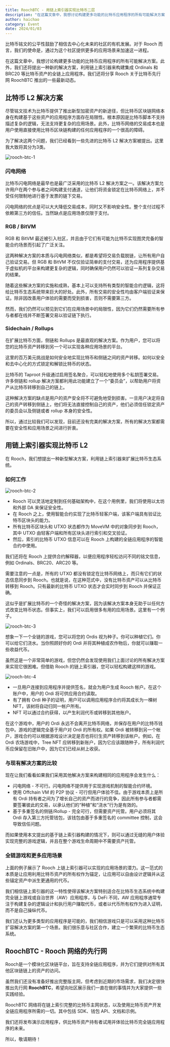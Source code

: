 ```yaml
---
title: RoochBTC - 用链上索引器实现比特币二层
description: "在这篇文章中，我想讨论构建更多功能的比特币应用程序的所有可能解决方案。此外，我们还将提出一种新的解决方案，利用链上索引器来构建集成 Ordinals 和 BRC20 等比特币资产的全链上应用程序。我们还将分享 Rooch 关于比特币先行网 RoochBTC 推出的一些最新动态。"
author: haichao
category: Event
date: 2024/01/03
---
```



<PostHeader />

比特币铭文的公平性鼓励了相信去中心化未来的社区的有机发展。对于 Rooch 而言，我们的使命是，通过为这个社区提供更多的应用场景来加速这一进程。

在这篇文章中，我想讨论构建更多功能的比特币应用程序的所有可能解决方案。此外，我们还将提出一种新的解决方案，利用链上索引器来构建集成 Ordinals 和 BRC20 等比特币资产的全链上应用程序。我们还将分享 Rooch 关于比特币先行网 RoochBTC 推出的一些最新动态。

## 比特币 L2 解决方案

尽管铭文技术为比特币提供了推出新型加密资产的新途径，但比特币区块链网络本身在构建基于这些资产的应用程序方面存在局限性。根本原因是比特币脚本不支持描述复杂的逻辑，无法支持更复杂的应用场景。此外，比特币网络的交易成本也是用户使用直接使用比特币区块链构建的任何应用程序的一个很高的障碍。

为了解决这两个问题，我们已经看到一些先进的比特币 L2 解决方案被提出。这里我大致将其分为3类。


<Image
  src="/docs/rooch-btc-1.png"
  alt="rooch-btc-1"
  width={800}
  height={800}
  className="mx-auto my-8"
/>

### 闪电网络

比特币闪电网络是最早也是最广泛采用的比特币 L2 解决方案之一。该解决方案允许用户在两个参与者之间构建支付通道，让他们将资金锁定在比特币网络上，并不受任何限制地进行基于发票的链下交易。

闪电网络的优点是可以大大降低交易成本，同时又不影响安全性。整个支付过程不依赖第三方的信任。当然缺点是应用场景仅限于支付。

### RGB / BitVM

RGB 和 BitVM 最近被引入社区，并且由于它们有可能为比特币实现图灵完备的智能合约场景而引起了广泛关注。

这两种解决方案的本质与闪电网络类似，都是希望将交易负载脱链，让所有用户自己验证交易。但 RGB 和 BitVM 不仅仅验证简单的支付交易，还为应用程序提供基于虚拟机的平台来构建更复杂的逻辑，同时确保用户仍然可以验证一系列复杂交易的结果。

随着这些解决方案的实施和成熟，基本上可以支持所有类型的智能合约逻辑，这将给比特币生态系统带来巨大的好处。此外，所有交易的安全性均由客户端验证来保证。除非因改善用户体验的需要而受到损害，否则不需要第三方。

然而，我们仍然可以预见到它们在应用场景中的局限性，因为它们仍然需要所有参与者都在线并不断签署交易以验证链下执行。

### Sidechain / Rollups

在扩展比特币方面，侧链和 Rollups 是最直观的解决方案。作为用户，您可以将您的比特币资产转移到另一个可以实现各种应用场景的平台。

这里的百万美元挑战是如何安全地实现比特币和侧链之间的资产转移。如何以安全和去中心化的方式锁定和解锁比特币的状态。

比特币的 Taproot 升级通过启用签名聚合，可以轻松地使用多个私钥签署交易。许多侧链和 rollup 解决方案都利用此功能建立了一个“委员会”，以帮助用户将资产从比特币转移到自己的链上。

这种解决方案的缺点是用户的资产安全将不可避免地受到损害。一旦用户决定将自己的资产转移到侧链上，他们将无法直接控制自己的资产，他们必须信任锁定资产的委员会以及侧链或者 rollup 本身的安全性。

所以，通过比较我们可以发现，目前还没有完美的解决方案，所有的解决方案都需要在安全性和应用场景之间进行折衷。

## 用链上索引器实现比特币 L2

在 Rooch，我们想提出一种新型解决方案，利用链上索引器来扩展比特币生态系统。

### 如何工作

<Image
  src="/docs/rooch-btc-2.png"
  alt="rooch-btc-2"
  width={500}
  height={500}
  className="mx-auto my-8"
/>

- Rooch 可以灵活地定制到任何基础架构中，在这个用例里，我们将使用以太坊和外部 DA 来保证安全性。
- 在 Rooch 之上，使用智能合约实现了比特币轻客户端，该客户端具有验证比特币区块头的能力。
- 所有比特币区块头和 UTXO 状态都作为 MoveVM 中的对象同步到 Rooch，其中 UTXO 由轻客户端和所有区块头进行索引和交叉验证。
- 然后，索引的比特币 UTXO 信息可以在 Rooch 上构建的全链应用程序的智能合约中使用。

我们还将在 Rooch 上提供合约解释器，以便应用程序轻松访问不同的铭文信息，例如 Ordinals、BRC20、ARC20 等。

需要注意的一点是，所有的 UTXO 都没有锁定在比特币网络上，而只有它们的状态信息同步到 Rooch。也就是说，在这种范式中，没有比特币资产可以从比特币转移到 Rooch。只有最新的比特币 UTXO 状态才会实时同步到 Rooch 并保证正确。

这似乎是扩展比特币的一个奇怪的解决方案，因为该解决方案本身无助于以任何方式改变比特币状态。但事实上，我们可以启用很多有用的应用场景。这里有一个例子。

<Image
  src="/docs/rooch-btc-3.png"
  alt="rooch-btc-3"
  width={700}
  height={700}
  className="mx-auto my-8"
/>

想象一下一个全链的游戏，您可以将您的 Ordis 视为种子。你可以种植它们。你可以给它们浇水。当你照顾好你的 Ordi 并将其种植成农作物后，你就可以赚取一些收益代币。

虽然这是一个非常简单的游戏，但您仍然会发现使用我们上面讨论的所有解决方案来实现它很困难。但借助 Rooch 的链上索引器，您可以轻松构建这样的游戏。

<Image
  src="/docs/rooch-btc-4.png"
  alt="rooch-btc-4"
  width={700}
  height={700}
  className="mx-auto my-8"
/>

- 一旦用户连接到应用程序并提供签名，就会为用户生成 Rooch 帐户。在这个账户中，用户的 Ordi 将可供应用合约读取。
- 有了拥有 Ordi 种子的证明，用户可以调用应用程序合约将其成长为一棵树 NFT，该树将自动归同一帐户所有。
- NFT 可以通过合约获得，以产生利润代币或转移到其他账户。

在这个游戏中，用户的 Ordi 永远不会离开比特币网络，并保存在用户的比特币钱包中。游戏的逻辑完全基于用户对 Ordi 的所有权。如果 Ordi 被转移到另一个帐户，游戏合约可以根据游戏设计决定是否也将衍生资产转移到该帐户。例如，在 Ordi 农场游戏中，Tree NFT 应转移到新账户，因为它应该跟随种子，所有利润代币应保留在旧账户中，因为它们已经从树上收获。

### 与现有解决方案的比较

现在让我们看看如果我们采用其他解决方案来构建相同的应用程序会发生什么：

- 闪电网络 - 不可行。闪电网络不提供用于实现游戏机制的智能合约环境。
- 使用 Offchain VM 的 P2P 协议 - 可行但用户体验不佳。由于游戏本质上是所有 Ordi 持有者之间为了增长自己的资产而进行的竞争，因此所有参与者都需要签署彼此的交易，以承认他们的“种植”和“浇水”行为是有效的。
- 基于多重签名的侧链/Rollup - 完全可行，但需要资产托管。用户必须将其 Ordi 存入第三方托管钱包，该钱包由基于多重签名的 committee 控制，这会导致信任问题。

而如果使用本文提出的基于链上索引器构建的情况下，则可以通过无缝的用户体验实现完整的游戏逻辑，并且在整个游戏生命周期中不需要资产托管。

### 全链游戏和更多应用场景

上面的例子展示了 Rooch 上链上索引器可以实现的应用场景的潜力。这一范式的本质是让应用利用比特币资产的所有权作为锚定，让应用可以自由设计逻辑并从这些锚定资产中派生更通用的代币。

我们相信链上索引器的这一特性使得该解决方案特别适合在比特币生态系统中构建完全链上游戏或自治世界（AW）应用程序，与 DeFi 不同，AW 应用程序通常专注于构建复杂的逻辑设计和执行用户赚取代币，或者以代币所有权作为进入证明，而不是自己操纵代币。

我们还认为更多类型的应用程序是可能的，我们相信游戏只是可以采用这种比特币扩容解决方案的第一个场景。我们很乐意与社区合作，建立一个繁荣的比特币生态系统。

## RoochBTC - Rooch 网络的先行网

Rooch是一个模块化区块链平台，旨在支持全链应用程序，并为它们提供对所有其他区块链链上的资产的访问。

虽然我们还没有准备好推出完整版主网，但考虑到近期的市场需求，我们决定很快推出先行网 **RoochBTC**，希望向社区展示我们一直在做的事情并为大家提供一些实践经验。

RoochBTC 网络将在链上索引完整的比特币主网状态，以及使用比特币资产开发全链应用程序所需的一切。其中包括 SDK、钱包 API、文档和示例。

我们还将发布演示应用程序，供比特币资产持有者试用并体验比特币完全链应用程序的未来。

所以，敬请期待！
